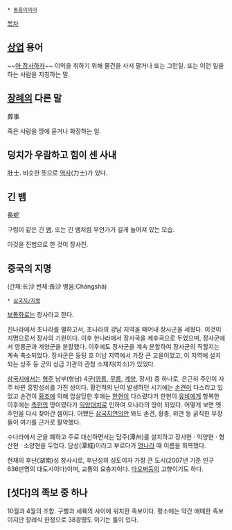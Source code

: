  * [[동음이의어]]

[[목차]]

== [[상업]] 용어 ==
~~[[아 장사하자]]~~
이익을 취하기 위해 물건을 사서 팔거나 또는 그런일. 또는 이런 일을 하는 사람을 지칭하는 말.  

== [[장례]]의 다른 말 ==
葬事

죽은 사람을 땅에 묻거나 화장하는 일.

== 덩치가 우람하고 힘이 센 사내 ==
壯士. 비슷한 뜻으로 [[역사]](力士)가 있다.

== 긴 뱀 ==
長蛇

구렁이 같은 긴 [[뱀]]. 또는 긴 뱀처럼 무언가가 길게 늘어져 있는 모습.

이것을 진법으로 한 것이 장사진.

== 중국의 지명 ==
(간체:长沙 번체:長沙 병음:Chángshā)

 * [[삼국지/지명]]

[[보통화]]로는 창사라고 한다.

진나라에서 초나라를 멸하고서, 초나라의 강남 지역을 떼어내 장사군을 세웠다. 이것이 지명으로서 장사의 기원이다. 이후 한나라에서 장사국을 제후국으로 두었으며, 장사군에서 영릉군과 계양군을 분할했다. 이후에도 장사군을 계속 분할하여 장사군의 직할지는 계속 축소되었다. 장사군은 둥팅 호 이남 지역에서 가장 큰 고을이었고, 이 지역에 설치되는 상주 등 군의 상급 기관의 관청 소재지(치소)가 있었다.

[[삼국지]]에서는 [[형주]] 남부(형남) 4군([[영릉]], [[무릉]], [[계양]], 장사) 중 하나로, 은근히 주인이 자주 바뀐 흥망성쇠를 가진 성이다. 황건적의 난이 발생하던 시기에는 [[손견]]이 다스리고 있었고 손견이 [[황조]]에 의해 암살당한 후에는 [[한현]]이 다스렸다가 한현이 [[유비]]에게 항복한 이후에는 [[촉한]]의 땅이였다가 [[익양대치]]로 인하여 오나라의 땅이 되었다. 어떻게 보면 옛 주인을 다시 찾아간 셈이다. 어쨌든 [[삼국지연의]]만 봐도 손견, 황충, 위연 등 굵직한 무장들이 여기를 근거로 활약했다.
 
수나라에서 군을 폐하고 주로 대신하면서는 담주(潭州)를 설치하고 장사현 · 익양현 · 형산현 · 소양현을 두었다. 담성(潭城)이라고 부르다가 [[명나라]] 때 이름을 회복했다. 

현재의 후난(湖南)성 창사시로, 후난성의 성도이자 가장 큰 도시(2007년 기준 인구 636만명의 대도시이다)이며, 교통의 요충지이다. [[마오쩌둥]]의 고향이기도 하다. 

== [섯다]의 족보 중 하나 ==
10월과 4월의 조합. 구삥과 세륙의 사이에 위치한 족보이다. 평소에는 약간 애매한 족보이지만 장례식 한정으로 38광떙도 이기는 룰이 있다.    
